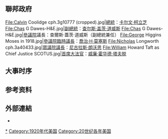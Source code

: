 {{unreferenced|time=2016-11-18T08:16:57+00:00}}
{{USAYearTOC|1926}}
{{C21YearInTopic|1926年}}

==聯邦政府==
<gallery>
File:Calvin Coolidge cph.3g10777 (cropped).jpg|[[美国总统|總統]]：[[卡尔文·柯立芝|卡尔文·柯立芝]]
File:Chas G Dawes-H&E.jpg|[[美国副总统|副總統]]：[[查尔斯·盖茨·道威斯|查尔斯·盖茨·道威斯]]
File:Chas G Dawes-H&E.jpg|[[美国参议院|參議院]]議長：查爾斯·蓋茨·道威斯（副總統兼任）
File:George Higgins Moses in 1918.jpg|[[美國參議院臨時議長|參議院臨時議長]]：[[喬治·H·莫塞斯|喬治·H·莫塞斯]]
File:Nicholas Longworth cph.3a40433.jpg|[[美國眾議院議長|眾議院議長]]：[[尼古拉斯·朗沃思|尼古拉斯·朗沃思]]
File:William Howard Taft as Chief Justice SCOTUS.jpg|[[美国首席大法官|首席大法官]]：[[威廉·霍华德·塔夫脱|威廉·霍华德·塔夫脱]]
</gallery>

== 大事时序 ==


== 参考资料 ==
{{reflist|2}}

==外部連結==
* {{Commons category-inline}}

{{北美洲主題|1926年}}

[[Category:1926年美国|*]]
[[Category:1920年代美国|Category:1920年代美国]]
[[Category:20世纪各年美国|Category:20世纪各年美国]]